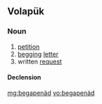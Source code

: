==Volapük==

===Noun===
{{vo-noun}}

# [[petition]]
# [[begging]] [[letter]]
# written [[request]]

====Declension====
{{vo-decl-noun}}

[[mg:begapenäd]]
[[vo:begapenäd]]
